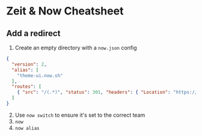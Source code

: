 
# Zeit & Now Cheatsheet

## Add a redirect

1. Create an empty directory with a `now.json` config

  ```json
  {
    "version": 2,
    "alias": [
      "theme-ui.now.sh"
    ],
    "routes": [
      { "src": "/(.*)", "status": 301, "headers": { "Location": "https://theme-ui.com/$1" }}
    ]
  }
  ```

2. Use `now switch` to ensure it's set to the correct team
3. `now`
4. `now alias`


